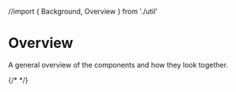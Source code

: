 //import { Background, Overview } from './util'

<Meta title="Design System/Overview" />

# Overview

A general overview of the components and how they look together.

<Story name="overview">
  <ThemeProvider style={{ width: '100%', height: '100%', border: '1px' }}>
    {/* <Background width="1VH"> <Overview /> </Background> */}
  </ThemeProvider>
</Story>
